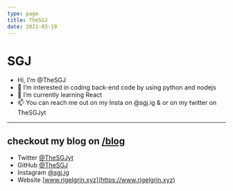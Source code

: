 ```yaml
---
type: page
title: TheSGJ
date: 2021-03-19
---
```


# SGJ

- Hi, I’m @TheSGJ
- 👀 I’m interested in coding back-end code by using python and nodejs
- 🌱 I’m currently learning React
- 📫 You can reach me out on my Insta on @sgj.ig & or on my twitter on TheSGJyt
---
## checkout my blog on [/blog](/blog)
- Twitter [@TheSGJyt](https://twitter.com/thesgjyt)
- GitHub [@TheSGJ](https://github.com/thesgj)
- Instagram [@sgj.ig](https://instagram.com/sgj.ig)
- Website [www.rigelgrin.xyz](https://www.rigelgrin.xyz)
